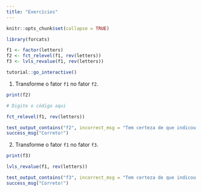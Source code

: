 ```yaml
---
title: "Exercícios"
---
```


```r
knitr::opts_chunk$set(collapse = TRUE)
```

<script src="https://cdn.datacamp.com/datacamp-light-latest.min.js"></script>

```r

library(forcats)

f1 <- factor(letters)
f2 <- fct_relevel(f1, rev(letters))
f3 <- lvls_revalue(f1, rev(letters))

tutorial::go_interactive()
```

1. Transforme o fator `f1` no fator `f2`.

```r

print(f2)

```

```r
# Digite o código aqui
```

```r
fct_relevel(f1, rev(letters))
```

```r
test_output_contains("f2", incorrect_msg = "Tem certeza de que indicou a expressão corretamente?")
success_msg("Correto!")
```

2. Transforme o fator `f1` no fator `f3`.

```r

print(f3)

```

```r
lvls_revalue(f1, rev(letters))
```

```r
test_output_contains("f3", incorrect_msg = "Tem certeza de que indicou a expressão corretamente?")
success_msg("Correto!")
```
